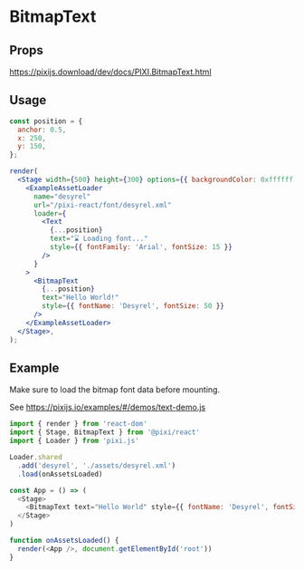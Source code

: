 # BitmapText

## Props

https://pixijs.download/dev/docs/PIXI.BitmapText.html

## Usage

```jsx live noInline
const position = {
  anchor: 0.5,
  x: 250,
  y: 150,
};

render(
  <Stage width={500} height={300} options={{ backgroundColor: 0xffffff }}>
    <ExampleAssetLoader
      name="desyrel"
      url="/pixi-react/font/desyrel.xml"
      loader={
        <Text
          {...position}
          text="⌛ Loading font..."
          style={{ fontFamily: 'Arial', fontSize: 15 }}
        />
      }
    >
      <BitmapText
        {...position}
        text="Hello World!"
        style={{ fontName: 'Desyrel', fontSize: 50 }}
      />
    </ExampleAssetLoader>
  </Stage>,
);
```

## Example

Make sure to load the bitmap font data before mounting.

See https://pixijs.io/examples/#/demos/text-demo.js

```js
import { render } from 'react-dom'
import { Stage, BitmapText } from '@pixi/react'
import { Loader } from 'pixi.js'

Loader.shared
  .add('desyrel', './assets/desyrel.xml')
  .load(onAssetsLoaded)

const App = () => (
  <Stage>
    <BitmapText text="Hello World" style={{ fontName: 'Desyrel', fontSize: 35 }}>
  </Stage>
)

function onAssetsLoaded() {
  render(<App />, document.getElementById('root'))
}
```
